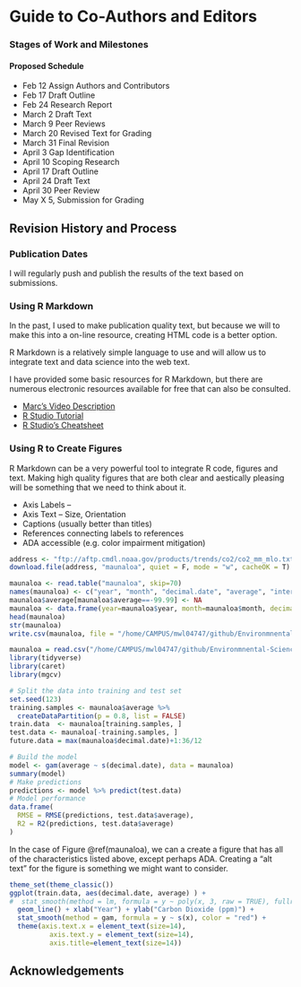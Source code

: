 # Guide to Co-Authors and Editors


### Stages of Work and Milestones


#### Proposed Schedule

- Feb 12 Assign Authors and Contributors
- Feb 17 Draft Outline
- Feb 24 Research Report
- March 2 Draft Text
- March 9 Peer Reviews
- March 20 Revised Text for Grading
- March 31 Final Revision
- April 3 Gap Identification
- April 10 Scoping Research
- April 17 Draft Outline
- April 24 Draft Text
- April 30 Peer Review
- May X 5, Submission for Grading


## Revision History and Process

### Publication Dates

I will regularly push and publish the results of the text based on submissions. 



### Using R Markdown

In the past, I used \LaTeX to make publication quality text, but because we will to make this into a on-line resource, creating HTML code is a better option. 

R Markdown is a relatively simple language to use and will allow us to integrate text and data science into the web text. 

I have provided some basic resources for R Markdown, but there are numerous electronic resources available for free that can also be consulted.

- [Marc's Video Description](www.tbd.com)
- [R Studio Tutorial](https://rmarkdown.rstudio.com/lesson-1.html)
- [R Studio's Cheatsheet](https://rstudio.com/wp-content/uploads/2016/03/rmarkdown-cheatsheet-2.0.pdf?_ga=2.107420162.161662097.1613074083-214354297.1613074083)

### Using R to Create Figures

R Markdown can be a very powerful tool to integrate R code, figures and text. Making high quality figures that are both clear and aestically pleasing will be something that we need to think about it. 

- Axis Labels -- 
- Axis Text -- Size, Orientation 
- Captions (usually better than titles)
- References connecting labels to references
- ADA accessible (e.g. color impairment mitigation)

```r
address <- "ftp://aftp.cmdl.noaa.gov/products/trends/co2/co2_mm_mlo.txt"
download.file(address, "maunaloa", quiet = F, mode = "w", cacheOK = T)

maunaloa <- read.table("maunaloa", skip=70)
names(maunaloa) <- c("year", "month", "decimal.date", "average", "interpolated", "trend", "days")
maunaloa$average[maunaloa$average==-99.99] <- NA
maunaloa <- data.frame(year=maunaloa$year, month=maunaloa$month, decimal.date=maunaloa$decimal.date, average=maunaloa$average)
head(maunaloa)
str(maunaloa)
write.csv(maunaloa, file = "/home/CAMPUS/mwl04747/github/Environmnental-Sciences-in-East-Asia/data/maunaloa.csv", eol = "\n", row.names = F)
```

```r
maunaloa = read.csv("/home/CAMPUS/mwl04747/github/Environmnental-Sciences-in-East-Asia/data/maunaloa.csv")
library(tidyverse)
library(caret)
library(mgcv)

# Split the data into training and test set
set.seed(123)
training.samples <- maunaloa$average %>%
  createDataPartition(p = 0.8, list = FALSE)
train.data  <- maunaloa[training.samples, ]
test.data <- maunaloa[-training.samples, ]
future.data = max(maunaloa$decimal.date)+1:36/12

# Build the model
model <- gam(average ~ s(decimal.date), data = maunaloa)
summary(model)
# Make predictions
predictions <- model %>% predict(test.data)
# Model performance
data.frame(
  RMSE = RMSE(predictions, test.data$average),
  R2 = R2(predictions, test.data$average)
)
```

In the case of Figure \@ref(maunaloa), we can a create a figure that has all of the characteristics listed above, except perhaps ADA. Creating a "alt text" for the figure is something we might want to consider. 

```r
theme_set(theme_classic())
ggplot(train.data, aes(decimal.date, average) ) + 
#  stat_smooth(method = lm, formula = y ~ poly(x, 3, raw = TRUE), fullrange=T) +
  geom_line() + xlab("Year") + ylab("Carbon Dioxide (ppm)") +
  stat_smooth(method = gam, formula = y ~ s(x), color = "red") +
  theme(axis.text.x = element_text(size=14),
          axis.text.y = element_text(size=14), 
          axis.title=element_text(size=14))

```



## Acknowledgements
